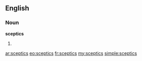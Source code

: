 ==English==

===Noun===
'''sceptics'''

# {{plural of|[[sceptic]]}}

[[ar:sceptics]]
[[eo:sceptics]]
[[fr:sceptics]]
[[my:sceptics]]
[[simple:sceptics]]
